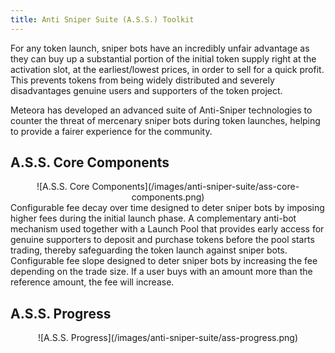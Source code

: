 ```yaml
---
title: Anti Sniper Suite (A.S.S.) Toolkit
---
```


For any token launch, sniper bots have an incredibly unfair advantage as they can buy up a substantial portion of the initial token supply right at the activation slot, at the earliest/lowest prices, in order to sell for a quick profit. This prevents tokens from being widely distributed and severely disadvantages genuine users and supporters of the token project.

Meteora has developed an advanced suite of Anti-Sniper technologies to counter the threat of mercenary sniper bots during token launches, helping to provide a fairer experience for the community.

## A.S.S. Core Components

<div align="center">
![A.S.S. Core Components](/images/anti-sniper-suite/ass-core-components.png)
</div>

<CardGroup>
  <Card title="Fee Scheduler" href="/anti-sniper-suite/fee-scheduler" icon="square-1" iconType="solid">
    Configurable fee decay over time designed to deter sniper bots by imposing higher fees during the initial launch phase.
  </Card>
  <Card title="Alpha Vault" href="/anti-sniper-suite/alpha-vault" icon="square-2" iconType="solid">
    A complementary anti-bot mechanism used together with a Launch Pool that provides early access for genuine supporters to deposit and purchase tokens before the pool starts trading, thereby safeguarding the token launch against sniper bots.
  </Card>
  <Card title="Rate Limiter" href="/anti-sniper-suite/rate-limiter" icon="square-3" iconType="solid">
    Configurable fee slope designed to deter sniper bots by increasing the fee depending on the trade size. If a user buys with an amount more than the reference amount, the fee will increase.
  </Card>
</CardGroup>

## A.S.S. Progress

<div align="center">
![A.S.S. Progress](/images/anti-sniper-suite/ass-progress.png)
</div>